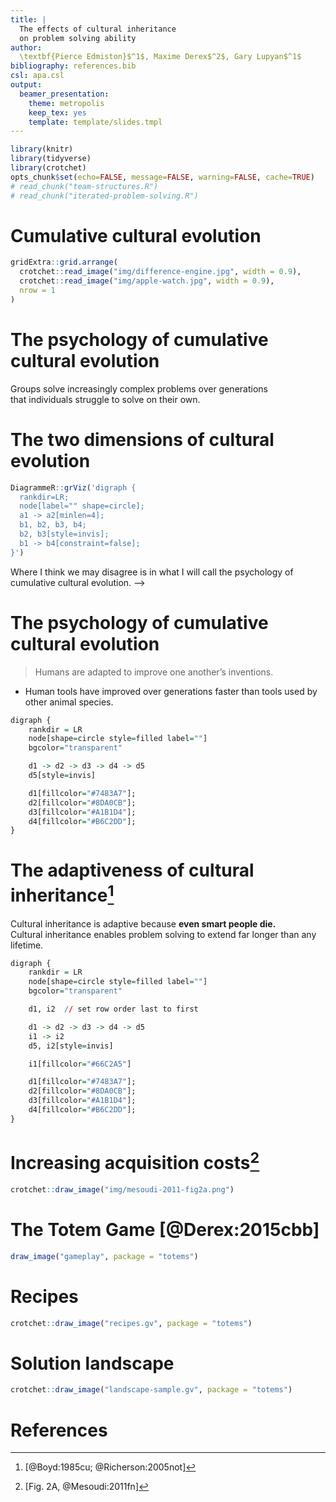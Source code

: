 ```yaml
---
title: |
  The effects of cultural inheritance  
  on problem solving ability
author:
  \textbf{Pierce Edmiston}$^1$, Maxime Derex$^2$, Gary Lupyan$^1$
bibliography: references.bib
csl: apa.csl
output:
  beamer_presentation:
    theme: metropolis
    keep_tex: yes
    template: template/slides.tmpl
---
```

```r
library(knitr)
library(tidyverse)
library(crotchet)
opts_chunk$set(echo=FALSE, message=FALSE, warning=FALSE, cache=TRUE)
# read_chunk("team-structures.R")
# read_chunk("iterated-problem-solving.R")
```

# Cumulative cultural evolution

```r
gridExtra::grid.arrange(
  crotchet::read_image("img/difference-engine.jpg", width = 0.9),
  crotchet::read_image("img/apple-watch.jpg", width = 0.9),
  nrow = 1
)
```

<!--
Here are two computers.

The one on the left is a portion of the Difference Engine, designed by Charles
Babbage in the 1820s, but famously never actually built, or at least not in his
lifetime. The difference engine was a machine designed to compute arbitrary
functions, so it was a very early computer.

On the right, we have the inside of an Apple Watch S3 --- A solid state
computer, with no moving parts. Today, Apple, a company with over 120,000
employees, worth over one trillion dollars, makes and sells about 4 million of
these watches every few months.

I think we can all agree that the Apple Watch is a much better computer
Babbage's 15 ton machine, and this is the kind of cumulative cultural evolution
I think we can all agree on. The Apple Watch was not

The Apple Watch solves a much more complex set of
problems. It has a touchscreen, sensors to detect your heartbeat, how many
steps you've taken, where you've been. There are engineering constraints on
making it look wearable and sylish, and manufacturing constraints on how to
produce millions upon millions of these devices.

Babbage's machine and the Apple Watch are
separated by 145 years or about 8 generations. 


-->

# The psychology of cumulative cultural evolution

Groups solve increasingly complex problems over generations  
that individuals struggle to solve on their own.


# The two dimensions of cultural evolution

```r
DiagrammeR::grViz('digraph {
  rankdir=LR;
  node[label="" shape=circle];
  a1 -> a2[minlen=4];
  b1, b2, b3, b4;
  b2, b3[style=invis];
  b1 -> b4[constraint=false];
}')
```




Where I think we may disagree is in what I will call the psychology
of cumulative cultural evolution.
-->

# The psychology of cumulative cultural evolution

> Humans are adapted to improve one another's inventions.

- Human tools have improved over generations faster than tools used by other animal species.



```r
digraph {
    rankdir = LR
    node[shape=circle style=filled label=""]
    bgcolor="transparent"

    d1 -> d2 -> d3 -> d4 -> d5
    d5[style=invis]

    d1[fillcolor="#7483A7"];
    d2[fillcolor="#8DA0CB"];
    d3[fillcolor="#A1B1D4"];
    d4[fillcolor="#B6C2DD"];
}
```

# The adaptiveness of cultural inheritance[^br]

Cultural inheritance is adaptive because **even smart people die.**  
Cultural inheritance enables problem solving to extend far longer than any lifetime.

[^br]: [@Boyd:1985cu; @Richerson:2005not]

```r
digraph {
    rankdir = LR
    node[shape=circle style=filled label=""]
    bgcolor="transparent"

    d1, i2  // set row order last to first

    d1 -> d2 -> d3 -> d4 -> d5
    i1 -> i2
    d5, i2[style=invis]

    i1[fillcolor="#66C2A5"]

    d1[fillcolor="#7483A7"];
    d2[fillcolor="#8DA0CB"];
    d3[fillcolor="#A1B1D4"];
    d4[fillcolor="#B6C2DD"];
}
```

# Increasing acquisition costs[^var]

```r
crotchet::draw_image("img/mesoudi-2011-fig2a.png")
```

[^var]: [Fig. 2A, @Mesoudi:2011fn]

# The Totem Game [@Derex:2015cbb]

```r
draw_image("gameplay", package = "totems")
```

<!--
An example of this is the Totem game. In the Totem game, participants attempt
to build a sacred totem to appease the gods. To build a totem pole, first they
have to combine these resources to make tools, and use
those tools to create other tools, and so on and so on, until they can chop
down a tree, and carve and paint a totem pole.

In this game, most of the combinations participants try do not yield new tools,
and so the test is how effectively participants can search the space of possible
combinations without making the same incorrect guesses over and over again.
-->

# Recipes

```r
crotchet::draw_image("recipes.gv", package = "totems")
```

<!--
Here are some of the successful combinations, which I will refer to
as "recipes". You can see a few different kinds of recipes here,
some where the same item is combined with itself, others where
you can refine an item all by itself, but most of the recipes
involve the combination of 2 to 3 different items.

What's important about these recipes is that they are what
is inherited by future generations. First generation participants
had to discover all these recipes on their own, but other
participants started off with access to the recipes discovered
by the previous generation. So they could click on an item,
and see its recipe, so that they could recreate it on their own.
-->

# Solution landscape

```r
crotchet::draw_image("landscape-sample.gv", package = "totems")
```

<!--
What makes this game interesting is that as tools are accumulated, the space
of possible combinations increases exponentially, even though the space
of correct combinations doesn't.

Here I'm showing the first 6 generations of tools, leading to the first axe,
which is required to make the simplest kind of totem pole. The landscape goes
on beyond this point, but in reality, in just 25 minutes, participants have
a hard time getting even this far.

Presumably, with more items, the game gets harder and harder, so we can ask
how individuals who inherit a bunch of items from an ancestor are able to
exceed them. Are they able to overcome the acquisition cost of recreating
the previous tools?
-->

# References {.allowframebreaks}

\setlength{\parindent}{-0.2in}
\setlength{\leftskip}{0.25in}
\noindent
\footnotesize
